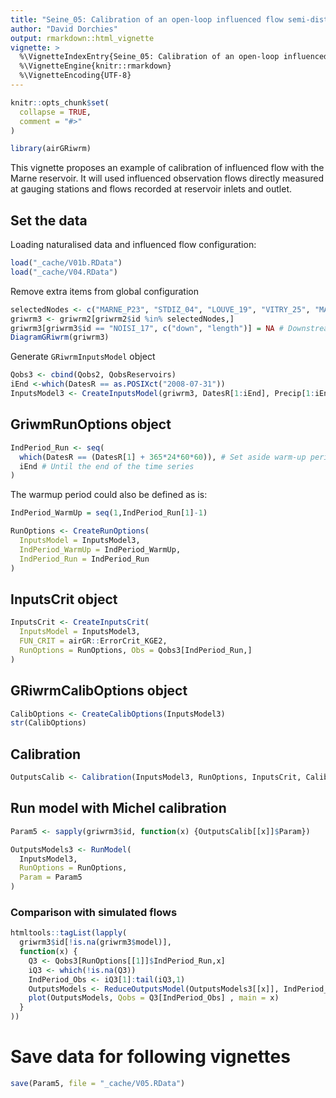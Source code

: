 ```yaml
---
title: "Seine_05: Calibration of an open-loop influenced flow semi-distributed model network"
author: "David Dorchies"
output: rmarkdown::html_vignette
vignette: >
  %\VignetteIndexEntry{Seine_05: Calibration of an open-loop influenced flow semi-distributed model network}
  %\VignetteEngine{knitr::rmarkdown}
  %\VignetteEncoding{UTF-8}
---
```


```r
knitr::opts_chunk$set(
  collapse = TRUE,
  comment = "#>"
)
```

```r
library(airGRiwrm)
```

This vignette proposes an example of calibration of influenced flow with the Marne reservoir. It will used influenced observation flows directly measured at gauging stations and flows recorded at reservoir inlets and outlet.

## Set the data

Loading naturalised data and influenced flow configuration:

```r
load("_cache/V01b.RData")
load("_cache/V04.RData")
```

Remove extra items from global configuration

```r
selectedNodes <- c("MARNE_P23", "STDIZ_04", "LOUVE_19", "VITRY_25", "MARNE_P28", "MARNE_R25", "CHALO_21", "MONTR_18", "NOISI_17")
griwrm3 <- griwrm2[griwrm2$id %in% selectedNodes,]
griwrm3[griwrm3$id == "NOISI_17", c("down", "length")] = NA # Downstream station instead of PARIS_05
DiagramGRiwrm(griwrm3)
```

Generate `GRiwrmInputsModel` object

```r
Qobs3 <- cbind(Qobs2, QobsReservoirs)
iEnd <-which(DatesR == as.POSIXct("2008-07-31"))
InputsModel3 <- CreateInputsModel(griwrm3, DatesR[1:iEnd], Precip[1:iEnd,], PotEvap[1:iEnd,], Qobs3)
```

## GriwmRunOptions object


```r
IndPeriod_Run <- seq(
  which(DatesR == (DatesR[1] + 365*24*60*60)), # Set aside warm-up period
  iEnd # Until the end of the time series
)
```

The warmup period could also be defined as is:

```r
IndPeriod_WarmUp = seq(1,IndPeriod_Run[1]-1)
```



```r
RunOptions <- CreateRunOptions(
  InputsModel = InputsModel3,
  IndPeriod_WarmUp = IndPeriod_WarmUp,
  IndPeriod_Run = IndPeriod_Run
)
```

## InputsCrit object

```r
InputsCrit <- CreateInputsCrit(
  InputsModel = InputsModel3,
  FUN_CRIT = airGR::ErrorCrit_KGE2,
  RunOptions = RunOptions, Obs = Qobs3[IndPeriod_Run,]
)
```

## GRiwrmCalibOptions object

```r
CalibOptions <- CreateCalibOptions(InputsModel3)
str(CalibOptions)
```

## Calibration

```r
OutputsCalib <- Calibration(InputsModel3, RunOptions, InputsCrit, CalibOptions)
```

## Run model with Michel calibration

```r
Param5 <- sapply(griwrm3$id, function(x) {OutputsCalib[[x]]$Param})

OutputsModels3 <- RunModel(
  InputsModel3,
  RunOptions = RunOptions,
  Param = Param5
)
```

### Comparison with simulated flows

```r
htmltools::tagList(lapply(
  griwrm3$id[!is.na(griwrm3$model)],
  function(x) {
    Q3 <- Qobs3[RunOptions[[1]]$IndPeriod_Run,x]
    iQ3 <- which(!is.na(Q3))
    IndPeriod_Obs <- iQ3[1]:tail(iQ3,1)
    OutputsModels <- ReduceOutputsModel(OutputsModels3[[x]], IndPeriod_Obs)
    plot(OutputsModels, Qobs = Q3[IndPeriod_Obs] , main = x)
  }
))
```

# Save data for following vignettes

```r
save(Param5, file = "_cache/V05.RData")
```

